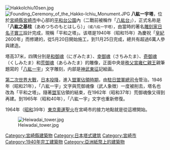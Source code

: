 {{unreferenced|time=2015-10-10T12:13:12+00:00}}
[[Image:HakkoIchiu10sen.jpg|thumb]]
[[File:Founding_Ceremony_of_the_Hakko-Ichiu_Monument.JPG|thumb]]
'''八紘一宇塔'''，位於[[宮崎縣|宮崎縣]][[宮崎市|宮崎市]]中心部的[[平和台公園|平和台公園]]內（二戰前被稱作「[[JP:八紘台|八紘台]]」），正式名称是「'''八紘之基柱'''（あめつちのもとはしら）」<small>（或八纮一宇塔）</small>，由當時的著名[[雕刻家|雕刻家]][[日名子實三|日名子實三]]設計完成，現稱「平和之塔」。该塔是1940年（昭和15年）為慶祝「[[神武天皇即位紀元|皇紀]]2600年」而修建的，從5月20日開始施工，到11月25日完成，總共有超過6萬人參與建造。

塔高37米，四隅分別是[[荒魂與和魂|和御魂]]（にぎみたま）、[[幸御魂|幸御魂]]（さちみたま）、[[奇御魂|奇御魂]]（くしみたま）和[[荒魂與和魂|荒御魂]]（あらみたま）的雕像，正面中央是[[秩父宮雍仁親王|秩父宮雍仁親王]]親筆題寫的「[[八紘一宇|八紘一宇]]」文字雕刻，内部是[[神武東征|神武東征]]記絵画。

[[第二次世界大戰|第二次世界大戰]]，[[日本投降|日本投降]]，進入[[同盟國軍事佔領日本|盟軍佔領時期]]，由[[駐日盟軍總司令|駐日盟軍總司令]]管治。1946年（昭和21年），「八紘一宇」文字與荒御魂像（武人象徴）一度被削去，塔名也改為「平和之塔」。隨著[[盟军|盟军]]佔領的結束，在1962年（昭和37年）荒御魂像又得到再建。到1965年（昭和40年），「八紘一宇」文字也重新修復。

1964年（[[昭和|昭和]]39年）[[1964年夏季奥林匹克运动会|東京奧運]][[奧林匹克聖火|聖火]]在宮崎市的接力地點就是從這裡開始。

[[File:Heiwadai_tower.jpg|thumb]]

[[Category:宮崎縣建築物|Category:宮崎縣建築物]]
[[Category:日本塔式建筑|Category:日本塔式建筑]]
[[Category:宮崎市|Category:宮崎市]]
[[Category:1940年完工建築物|Category:1940年完工建築物]]
[[Category:亞洲紙幣上的建築物|Category:亞洲紙幣上的建築物]]